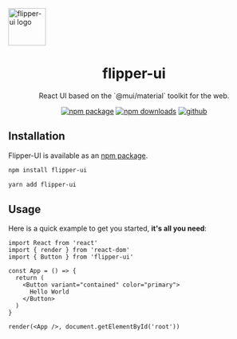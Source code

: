 
<Meta title='Introduction' />

<div
    style={{
        display: 'flex',
        justifyContent: 'center',
        alignItems: 'center',
        gap: '16px',
        margin: '16px 0 24px'
    }}>
    <img width="75" src={imageUrl} alt="flipper-ui logo" />
    <h1 align="center">flipper-ui</h1>
</div>

<div align="center">
React UI based on the `@mui/material` toolkit for the web.

[![npm package](https://img.shields.io/npm/v/flipper-ui/latest.svg)](https://www.npmjs.com/package/flipper-ui)
[![npm downloads](https://img.shields.io/npm/dm/flipper-ui.svg)](https://www.npmjs.com/package/flipper-ui)
[![github](https://img.shields.io/badge/github-repository-blue)](https://github.com/nginformatica/flipper-ui)
</div>

## Installation

Flipper-UI is available as an [npm package](https://www.npmjs.com/package/flipper-ui).

```sh
npm install flipper-ui
```

```sh
yarn add flipper-ui
```

## Usage

Here is a quick example to get you started, **it's all you need**:

```tsx
import React from 'react'
import { render } from 'react-dom'
import { Button } from 'flipper-ui'

const App = () => {
  return (
    <Button variant="contained" color="primary">
      Hello World
    </Button>
  )
}

render(<App />, document.getElementById('root'))
```
